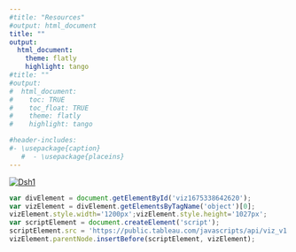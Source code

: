 ```yaml
---
#title: "Resources"
#output: html_document
title: ""
output:
  html_document:
    theme: flatly
    highlight: tango
#title: ""
#output:
#  html_document:
#    toc: TRUE
#    toc_float: TRUE
#    theme: flatly
#    highlight: tango

#header-includes:
#- \usepackage{caption}  
   #  - \usepackage{placeins}
---
```


<style type="text/css">
.main-container {
  max-width: 1200px;
  max-height: 1027px;
  margin-left: auto;
  margin-right: auto;
}
</style>


<div class='tableauPlaceholder' id='viz1675338642620' style='position: relative'><noscript><a href='#'><img alt='Dsh1 ' src='https:&#47;&#47;public.tableau.com&#47;static&#47;images&#47;De&#47;Destination_Map&#47;Dsh1&#47;1_rss.png' style='border: none' /></a></noscript><object class='tableauViz'  style='display:none;'><param name='host_url' value='https%3A%2F%2Fpublic.tableau.com%2F' /> <param name='embed_code_version' value='3' /> <param name='site_root' value='' /><param name='name' value='Destination_Map&#47;Dsh1' /><param name='tabs' value='no' /><param name='toolbar' value='yes' /><param name='static_image' value='https:&#47;&#47;public.tableau.com&#47;static&#47;images&#47;De&#47;Destination_Map&#47;Dsh1&#47;1.png' /> <param name='animate_transition' value='yes' /><param name='display_static_image' value='yes' /><param name='display_spinner' value='yes' /><param name='display_overlay' value='yes' /><param name='display_count' value='yes' /><param name='language' value='en-US' /><param name='filter' value='publish=yes' /></object></div>               


                  


```js

var divElement = document.getElementById('viz1675338642620');                    
var vizElement = divElement.getElementsByTagName('object')[0];                    
vizElement.style.width='1200px';vizElement.style.height='1027px';                    
var scriptElement = document.createElement('script');                    
scriptElement.src = 'https://public.tableau.com/javascripts/api/viz_v1.js';                    
vizElement.parentNode.insertBefore(scriptElement, vizElement);              
            
```       


